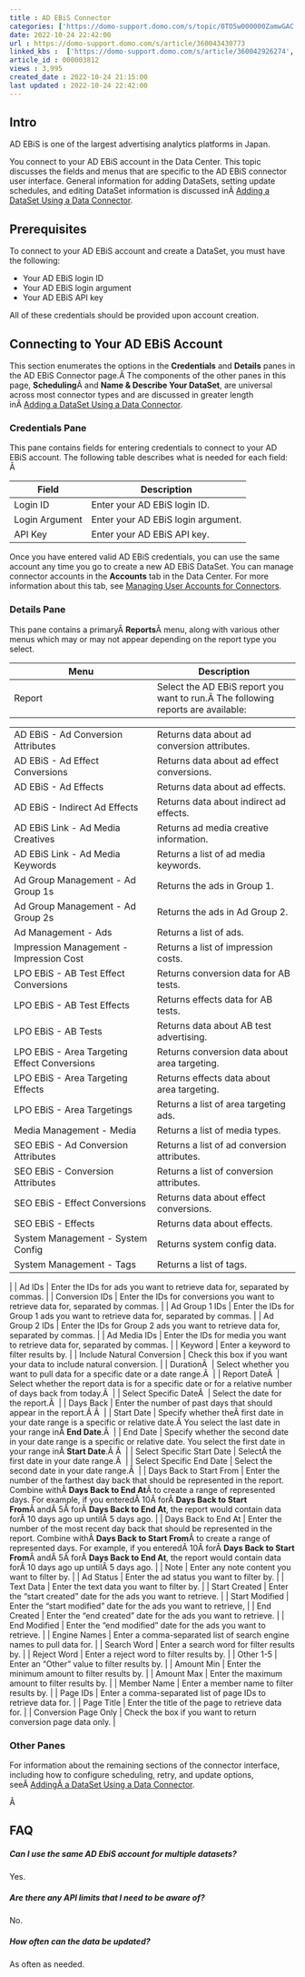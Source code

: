 ```yaml
---
title : AD EBiS Connector
categories: ['https://domo-support.domo.com/s/topic/0TO5w000000ZamwGAC']
date: 2022-10-24 22:42:00
url : https://domo-support.domo.com/s/article/360043430773
linked_kbs :  ['https://domo-support.domo.com/s/article/360042926274', 'https://domo-support.domo.com/s/knowledge-base', 'https://domo-support.domo.com/s/article/360042925494', 'https://domo-support.domo.com/s/article/360043429953', 'https://domo-support.domo.com/s/article/360042926054', 'https://domo-support.domo.com/s/article/360043429933', 'https://domo-support.domo.com/s/article/360043429693', 'https://domo-support.domo.com/s/topic/0TO5w000000ZamwGAC', 'https://domo-support.domo.com/s/article/360043430773', 'https://domo-support.domo.com/s/article/360043429913']
article_id : 000003812
views : 3,995
created_date : 2022-10-24 21:15:00
last updated : 2022-10-24 22:42:00
---
```




Intro
-----


AD EBiS is one of the largest advertising analytics platforms in Japan.


You connect to your AD EBiS account in the Data Center. This topic discusses the fields and menus that are specific to the AD EBiS connector user interface. General information for adding DataSets, setting update schedules, and editing DataSet information is discussed inÂ [Adding a DataSet Using a Data Connector](..\adding_a_dataset_using_a_connector\index.md).


Prerequisites
-------------


To connect to your AD EBiS account and create a DataSet, you must have the following:



* Your AD EBiS login ID
* Your AD EBiS login argument
* Your AD EBiS API key


All of these credentials should be provided upon account creation.


Connecting to Your AD EBiS Account
----------------------------------


This section enumerates the options in the **Credentials** and **Details** panes in the AD EBiS Connector page.Â The components of the other panes in this page, **Scheduling**Â and **Name & Describe Your DataSet**, are universal across most connector types and are discussed in greater length inÂ [Adding a DataSet Using a Data Connector](..\adding_a_dataset_using_a_connector\index.md "Adding a DataSet Using a Data Connector").


### Credentials Pane


This pane contains fields for entering credentials to connect to your AD EBiS account. The following table describes what is needed for each field: Â 




| Field | Description |
| --- | --- |
| Login ID | Enter your AD EBiS login ID. |
| Login Argument | Enter your AD EBiS login argument. |
| API Key | Enter your AD EBiS API key. |


Once you have entered valid AD EBiS credentials, you can use the same account any time you go to create a new AD EBiS DataSet. You can manage connector accounts in the **Accounts** tab in the Data Center. For more information about this tab, see [Managing User Accounts for Connectors](..\managing_user_accounts_for_connectors\index.html "Managing User Accounts for Connectors").


### Details Pane


This pane contains a primaryÂ **Reports**Â menu, along with various other menus which may or may not appear depending on the report type you select.




| Menu | Description |
| --- | --- |
| Report | Select the AD EBiS report you want to run.Â The following reports are available:

|  |  |
| --- | --- |
| AD EBiS - Ad Conversion Attributes | Returns data about ad conversion attributes. |
| AD EBiS - Ad Effect Conversions | Returns data about ad effect conversions. |
| AD EBiS - Ad Effects | Returns data about ad effects. |
| AD EBiS - Indirect Ad Effects | Returns data about indirect ad effects. |
| AD EBiS Link - Ad Media Creatives | Returns ad media creative information. |
| AD EBiS Link - Ad Media Keywords | Returns a list of ad media keywords. |
| Ad Group Management - Ad Group 1s | Returns the ads in Group 1. |
| Ad Group Management - Ad Group 2s | Returns the ads in Ad Group 2. |
| Ad Management - Ads | Returns a list of ads. |
| Impression Management - Impression Cost | Returns a list of impression costs. |
| LPO EBiS - AB Test Effect Conversions | Returns conversion data for AB tests. |
| LPO EBiS - AB Test Effects | Returns effects data for AB tests. |
| LPO EBiS - AB Tests | Returns data about AB test advertising. |
| LPO EBiS - Area Targeting Effect Conversions | Returns conversion data about area targeting. |
| LPO EBiS - Area Targeting Effects | Returns effects data about area targeting. |
| LPO EBiS - Area Targetings | Returns a list of area targeting ads. |
| Media Management - Media | Returns a list of media types. |
| SEO EBiS - Ad Conversion Attributes | Returns a list of ad conversion attributes. |
| SEO EBiS - Conversion Attributes | Returns a list of conversion attributes. |
| SEO EBiS - Effect Conversions | Returns data about effect conversions. |
| SEO EBiS - Effects | Returns data about effects. |
| System Management - System Config | Returns system config data. |
| System Management - Tags | Returns a list of tags. |

 |
| Ad IDs | Enter the IDs for ads you want to retrieve data for, separated by commas. |
| Conversion IDs | Enter the IDs for conversions you want to retrieve data for, separated by commas. |
| Ad Group 1 IDs | Enter the IDs for Group 1 ads you want to retrieve data for, separated by commas. |
| Ad Group 2 IDs | Enter the IDs for Group 2 ads you want to retrieve data for, separated by commas. |
| Ad Media IDs | Enter the IDs for media you want to retrieve data for, separated by commas. |
| Keyword | Enter a keyword to filter results by. |
| Include Natural Conversion | Check this box if you want your data to include natural conversion. |
| DurationÂ  | Select whether you want to pull data for a specific date or a date range.Â  |
| Report DateÂ  | Select whether the report data is for a specific date or for a relative number of days back from today.Â  |
| Select Specific DateÂ  | Select the date for the report.Â  |
| Days Back | Enter the number of past days that should appear in the report.Â Â  |
| Start Date | Specify whether theÂ first date in your date range is a specific or relative date.Â You select the last date in your range inÂ **End Date**.Â  |
| End Date | Specify whether the second date in your date range is a specific or relative date. You select the first date in your range inÂ **Start Date**.Â Â  |
| Select Specific Start Date | SelectÂ the first date in your date range.Â  |
| Select Specific End Date | Select the second date in your date range.Â  |
| Days Back to Start From | Enter the number of the farthest day back that should be represented in the report. Combine withÂ **Days Back to End At**Â to create a range of represented days.
For example, if you enteredÂ 10Â forÂ **Days Back to Start From**Â andÂ 5Â forÂ **Days Back to End At**, the report would contain data forÂ 10 days ago up untilÂ 5 days ago. |
| Days Back to End At | Enter the number of the most recent day back that should be represented in the report. Combine withÂ **Days Back to Start From**Â to create a range of represented days.
For example, if you enteredÂ 10Â forÂ **Days Back to Start From**Â andÂ 5Â forÂ **Days Back to End At**, the report would contain data forÂ 10 days ago up untilÂ 5 days ago. |
| Note | Enter any note content you want to filter by. |
| Ad Status | Enter the ad status you want to filter by. |
| Text Data | Enter the text data you want to filter by. |
| Start Created | Enter the "start created" date for the ads you want to retrieve. |
| Start Modified | Enter the "start modified" date for the ads you want to retrieve, |
| End Created | Enter the "end created" date for the ads you want to retrieve. |
| End Modified | Enter the "end modified" date for the ads you want to retrieve. |
| Engine Names | Enter a comma-separated list of search engine names to pull data for. |
| Search Word | Enter a search word for filter results by. |
| Reject Word | Enter a reject word to filter results by. |
| Other 1-5 | Enter an "Other" value to filter results by. |
| Amount Min | Enter the minimum amount to filter results by. |
| Amount Max | Enter the maximum amount to filter results by. |
| Member Name | Enter a member name to filter results by. |
| Page IDs | Enter a comma-separated list of page IDs to retrieve data for. |
| Page Title | Enter the title of the page to retrieve data for. |
| Conversion Page Only | Check the box if you want to return conversion page data only. |


### Other Panes


For information about the remaining sections of the connector interface, including how to configure scheduling, retry, and update options, seeÂ [AddingÂ a DataSet Using a Data Connector](..\adding_a_dataset_using_a_connector\index.md).


Â 


FAQ
---


##### Can I use the same AD EbiS account for multiple datasets?


Yes.


##### Are there any API limits that I need to be aware of?


No.


##### How often can the data be updated?


As often as needed.